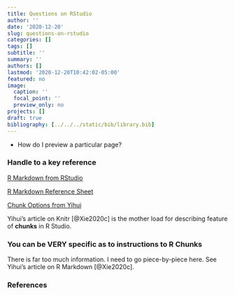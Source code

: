 ```yaml
---
title: Questions on RStudio
author: ''
date: '2020-12-20'
slug: questions-on-rstudio
categories: []
tags: []
subtitle: ''
summary: ''
authors: []
lastmod: '2020-12-20T10:42:02-05:00'
featured: no
image:
  caption: ''
  focal_point: ''
  preview_only: no
projects: []
draft: true
bibliography: [../../../static/bib/library.bib]
---
```


- How do I preview a particular page?

### Handle to a key reference

[R Markdown from RStudio](https://rmarkdown.rstudio.com/)

[R Markdown Reference Sheet](https://rstudio.com/wp-content/uploads/2015/03/rmarkdown-reference.pdf)

[Chunk Options from Yihui](https://yihui.org/knitr/options/)
 
Yihui's article on Knitr [@Xie2020c] is the mother load for describing feature of **chunks** in R Studio.

### You can be VERY specific as to instructions to R Chunks

There is far too much information. I need to go piece-by-piece here. See Yihui's article on R Markdown [@Xie2020c].

### References
